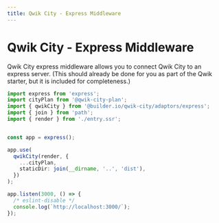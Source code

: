 ```yaml
---
title: Qwik City - Express Middleware
---
```


# Qwik City - Express Middleware

Qwik City express middleware allows you to connect Qwik City to an express server. (This should already be done for you as part of the Qwik starter, but it is included for completeness.)


```typescript
import express from 'express';
import cityPlan from '@qwik-city-plan';
import { qwikCity } from '@builder.io/qwik-city/adaptors/express';
import { join } from 'path';
import { render } from './entry.ssr';


const app = express();

app.use(
  qwikCity(render, {
    ...cityPlan,
    staticDir: join(__dirname, '..', 'dist'),
  })
);

app.listen(3000, () => {
  /* eslint-disable */
  console.log(`http://localhost:3000/`);
});
```